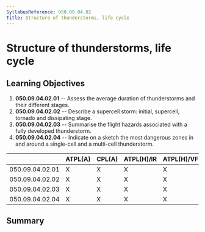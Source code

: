 ```yaml
---
SyllabusReference: 050.09.04.02
Title: Structure of thunderstorms, life cycle
---
```


# Structure of thunderstorms, life cycle

## Learning Objectives

1.  **050.09.04.02.01** -- Assess the average duration of thunderstorms and their
    different stages.
2.  **050.09.04.02.02** -- Describe a supercell storm: initial, supercell,
    tornado and dissipating stage.
3.  **050.09.04.02.03** -- Summarise the flight hazards associated with a fully
    developed thunderstorm.
4.  **050.09.04.02.04** -- Indicate on a sketch the most dangerous zones in and
    around a single-cell and a multi-cell thunderstorm.

|                 | ATPL(A) | CPL(A) | ATPL(H)/IR | ATPL(H)/VFR | CPL(H) | IR  | CBIR(A) |
| --------------- | ------- | ------ | ---------- | ----------- | ------ | --- | ------- |
| 050.09.04.02.01 | X       | X      | X          | X           | X      | X   | X       |
| 050.09.04.02.02 | X       | X      | X          | X           | X      | X   | X       |
| 050.09.04.02.03 | X       | X      | X          | X           | X      | X   | X       |
| 050.09.04.02.04 | X       | X      | X          | X           | X      | X   | X       |

## Summary
